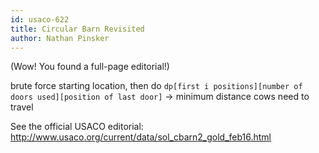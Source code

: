 ```yaml
---
id: usaco-622
title: Circular Barn Revisited
author: Nathan Pinsker
---
```


(Wow! You found a full-page editorial!)

brute force starting location, then do `dp[first i positions][number of doors used][position of last door]` -> minimum distance cows need to travel

See the official USACO editorial: http://www.usaco.org/current/data/sol_cbarn2_gold_feb16.html
